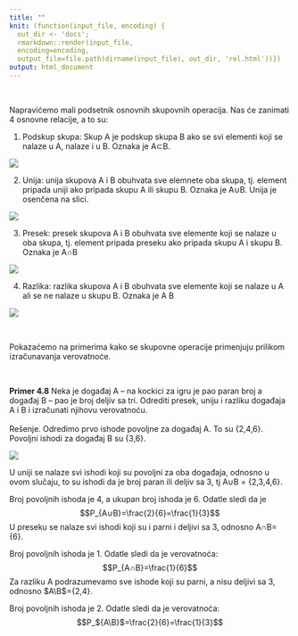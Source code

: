 ```yaml
---
title: ""
knit: (function(input_file, encoding) {
  out_dir <- 'docs';
  rmarkdown::render(input_file, 
  encoding=encoding,
  output_file=file.path(dirname(input_file), out_dir, 'rel.html'))})
output: html_document
---
```

<br>

Napravićemo mali podsetnik osnovnih skupovnih operacija. Nas će zanimati 4 osnovne relacije, a to su:

1. Podskup skupa: Skup A je podskup skupa B ako se svi elementi koji se nalaze u A, nalaze i u B. Oznaka je A⊂B. 

![](podskup.png)

2. Unija: unija skupova A i B obuhvata sve elemnete oba skupa, tj. element pripada uniji ako pripada skupu A ili skupu B. Oznaka je A∪B. Unija je osenčena na slici.

![](unija.png)

3. Presek: presek skupova A i B obuhvata sve elemente koji se nalaze  u oba skupa, tj.  element pripada preseku ako pripada skupu A i skupu B. Oznaka je A∩B


![](presek.png)

4. Razlika: razlika skupova A i B obuhvata sve elemente koji se nalaze u A ali se ne nalaze u skupu B. Oznaka je A\ B

![](razlika.png)

<br>

Pokazaćemo na primerima kako se skupovne operacije primenjuju prilikom izračunavanja verovatnoće.

<br>

**Primer 4.8** Neka je događaj A – na kockici za igru je pao paran broj a događaj B – pao je broj deljiv sa tri. Odrediti presek, uniju i razliku događaja A i B i izračunati njihovu verovatnoću.  
<br>
Rešenje. Odredimo prvo ishode povoljne za događaj A. To su {2,4,6}. Povoljni ishodi za događaj B su {3,6}.

![](zad1.png)


U uniji se nalaze svi ishodi koji su povoljni za oba događaja, odnosno u ovom slučaju, to su ishodi da je broj paran ili deljiv sa 3, tj A∪B = {2,3,4,6}.  

Broj povoljnih ishoda je 4, a ukupan broj ishoda je 6. Odatle sledi da je  
$$P_{A∪B}=\frac{2}{6}=\frac{1}{3}$$
U preseku se nalaze svi ishodi koji su i parni i deljivi sa 3, odnosno A∩B={6}.  

Broj povoljnih ishoda je 1. Odatle sledi da je verovatnoća:
$$P_{A∩B}=\frac{1}{6}$$
Za razliku A \B podrazumevamo sve ishode koji su parni, a nisu deljivi sa 3, odnosno $A\B$={2,4}.  

Broj povoljnih ishoda je 2. Odatle sledi da je verovatnoća:
$$P_${A\B}$=\frac{2}{6}=\frac{1}{3}$$













